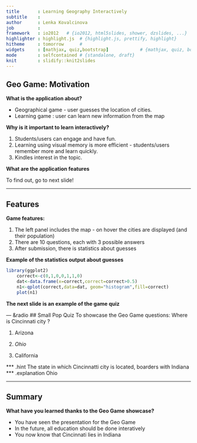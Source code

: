 ```yaml
---
title       : Learning Geography Interactively
subtitle    : 
author      : Lenka Kovalcinova
job         : 
framework   : io2012   # {io2012, html5slides, shower, dzslides, ...}
highlighter : highlight.js  # {highlight.js, prettify, highlight}
hitheme     : tomorrow      # 
widgets     : [mathjax, quiz,bootstrap]            # {mathjax, quiz, bootstrap}
mode        : selfcontained # {standalone, draft}
knit        : slidify::knit2slides
---
```


## Geo Game: Motivation

**What is the application about?**

 * Geographical game - user guesses the location of cities. 
 * Learning game : user can learn new information from the map


**Why is it important to learn interactively?**

1. Students/users can engage and have fun.
2. Learning using visual memory is more efficient - students/users remember more and learn quickly.
3. Kindles interest in the topic.

**What are the application features**

To find out, go to next slide!

--- 

## Features

**Game features:**

1. The left panel includes the map - on hover the cities are displayed (and their population)
2. There are 10 questions, each with 3 possible answers
3. After submission, there is statistics about guesses

**Example of the statistics output about guesses**

```r
library(ggplot2)
    correct<-c(0,1,0,0,1,1,0)
    dat<-data.frame(x=correct,correct=correct>0.5)
    n1<-qplot(correct,data=dat, geom="histogram",fill=correct)
    plot(n1)
```

**The next slide is an example of the game quiz**

--- &radio
## Small Pop Quiz
To showcase the Geo Game questions:  Where is Cincinnati city ?

1. Arizona

2. _Ohio_

3. California


*** .hint
The state in which Cincinnatti city is located, boarders with Indiana
*** .explanation
Ohio

--- 
## Summary

**What have you learned thanks to the Geo Game showcase?**

* You have seen the presentation for the Geo Game
* In the future, all education should be done interatively
* You now know that Cincinnati lies in Indiana

